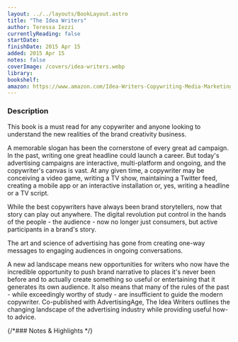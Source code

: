 ```yaml
---
layout: ../../layouts/BookLayout.astro
title: "The Idea Writers"
author: Teressa Iezzi
currentlyReading: false
startDate: 
finishDate: 2015 Apr 15
added: 2015 Apr 15
notes: false
coverImage: /covers/idea-writers.webp
library: 
bookshelf:
amazon: https://www.amazon.com/Idea-Writers-Copywriting-Media-Marketing/dp/0230613888
---
```


<ReadingTime
  startDate  = {frontmatter.startDate}
  finishDate = {frontmatter.finishDate}
/>

### Description
This book is a must read for any copywriter and anyone looking to understand the new realities of the brand creativity business.

A memorable slogan has been the cornerstone of every great ad campaign. In the past, writing one great headline could launch a career. But today's advertising campaigns are interactive, multi-platform and ongoing, and the copywriter's canvas is vast. At any given time, a copywriter may be conceiving a video game, writing a TV show, maintaining a Twitter feed, creating a mobile app or an interactive installation or, yes, writing a headline or a TV script.

While the best copywriters have always been brand storytellers, now that story can play out anywhere. The digital revolution put control in the hands of the people - the audience - now no longer just consumers, but active participants in a brand's story.

The art and science of advertising has gone from creating one-way messages to engaging audiences in ongoing conversations.

A new ad landscape means new opportunities for writers who now have the incredible opportunity to push brand narrative to places it's never been before and to actually create something so useful or entertaining that it generates its own audience. It also means that many of the rules of the past - while exceedingly worthy of study - are insufficient to guide the modern copywriter. Co-published with AdvertisingAge, The Idea Writers outlines the changing landscape of the advertising industry while providing useful how-to advice.

{/*### Notes & Highlights */}

<BuyBook
  library   = {frontmatter.library}
  bookshelf = {frontmatter.bookshelf}
  amazon    = {frontmatter.amazon}
/>
